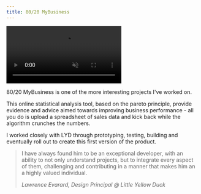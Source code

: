 ```yaml
---
title: 80/20 MyBusiness
---
```


<Browser url="https://8020mybusiness.com/">
    <video autoplay loop muted class="m-0" client:visible>
        <source type="video/webm" src="/videos/projects/8020mybusiness/analysis.webm" />
        <source type="video/mp4" src="/videos/projects/8020mybusiness/analysis.mp4" />
        <Image src={analysis} alt="80/20 MyBusiness - Analysis" />
    </video>
</Browser>

80/20 MyBusiness is one of the more interesting projects I've worked on.

This online statistical analysis tool, based on the pareto principle, provide
evidence and advice aimed towards improving business performance - all you do is
upload a spreadsheet of sales data and kick back while the algorithm crunches
the numbers.

I worked closely with LYD through prototyping, testing, building and eventually
roll out to create this first version of the product.

> I have always found him to be an exceptional developer, with an ability to not
> only understand projects, but to integrate every aspect of them, challenging
> and contributing in a manner that makes him an a highly valued individual.
>
> <div><cite>Lawrence Evarard, Design Principal @ Little Yellow Duck</cite></div>
